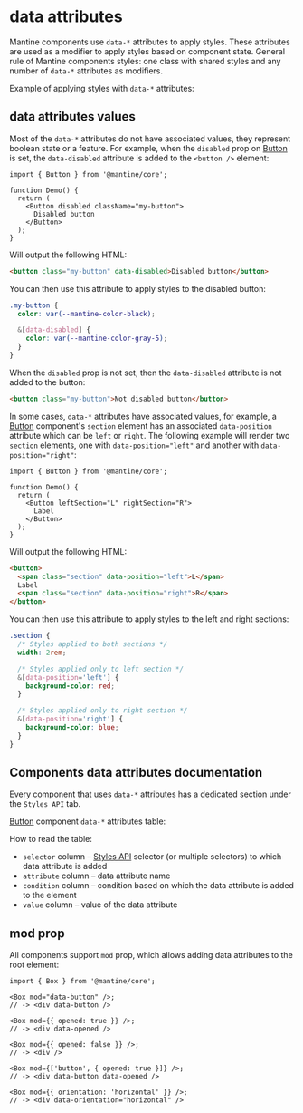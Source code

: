 

# data attributes

Mantine components use `data-*` attributes to apply styles. These attributes are used as
a modifier to apply styles based on component state. General rule of Mantine components
styles: one class with shared styles and any number of `data-*` attributes as modifiers.

Example of applying styles with `data-*` attributes:

<Demo data={StylesDemos.dataAttributes} />

## data attributes values

Most of the `data-*` attributes do not have associated values, they represent boolean
state or a feature. For example, when the `disabled` prop on [Button](/core/button) is set,
the `data-disabled` attribute is added to the `<button />` element:

```tsx
import { Button } from '@mantine/core';

function Demo() {
  return (
    <Button disabled className="my-button">
      Disabled button
    </Button>
  );
}
```

Will output the following HTML:

```html
<button class="my-button" data-disabled>Disabled button</button>
```

You can then use this attribute to apply styles to the disabled button:

```css
.my-button {
  color: var(--mantine-color-black);

  &[data-disabled] {
    color: var(--mantine-color-gray-5);
  }
}
```

When the `disabled` prop is not set, then the `data-disabled` attribute is not added to the
button:

```html
<button class="my-button">Not disabled button</button>
```

In some cases, `data-*` attributes have associated values, for example, a [Button](/core/button)
component's `section` element has an associated `data-position` attribute which can be
`left` or `right`. The following example will render two `section` elements, one with
`data-position="left"` and another with `data-position="right"`:

```tsx
import { Button } from '@mantine/core';

function Demo() {
  return (
    <Button leftSection="L" rightSection="R">
      Label
    </Button>
  );
}
```

Will output the following HTML:

```html
<button>
  <span class="section" data-position="left">L</span>
  Label
  <span class="section" data-position="right">R</span>
</button>
```

You can then use this attribute to apply styles to the left and right sections:

```css
.section {
  /* Styles applied to both sections */
  width: 2rem;

  /* Styles applied only to left section */
  &[data-position='left'] {
    background-color: red;
  }

  /* Styles applied only to right section */
  &[data-position='right'] {
    background-color: blue;
  }
}
```

## Components data attributes documentation

Every component that uses `data-*` attributes has a dedicated section under the `Styles API` tab.

[Button](/core/button) component `data-*` attributes table:

<ModifiersTable
  data={ButtonStylesApi}
  withTableBorder={false}
  my="xl"
  fixedLayout={false}
/>

How to read the table:

- `selector` column – [Styles API](/styles/styles-api) selector (or multiple selectors) to which data attribute is added
- `attribute` column – data attribute name
- `condition` column – condition based on which the data attribute is added to the element
- `value` column – value of the data attribute

## mod prop

All components support `mod` prop, which allows adding data attributes to
the root element:

```tsx
import { Box } from '@mantine/core';

<Box mod="data-button" />;
// -> <div data-button />

<Box mod={{ opened: true }} />;
// -> <div data-opened />

<Box mod={{ opened: false }} />;
// -> <div />

<Box mod={['button', { opened: true }]} />;
// -> <div data-button data-opened />

<Box mod={{ orientation: 'horizontal' }} />;
// -> <div data-orientation="horizontal" />
```
